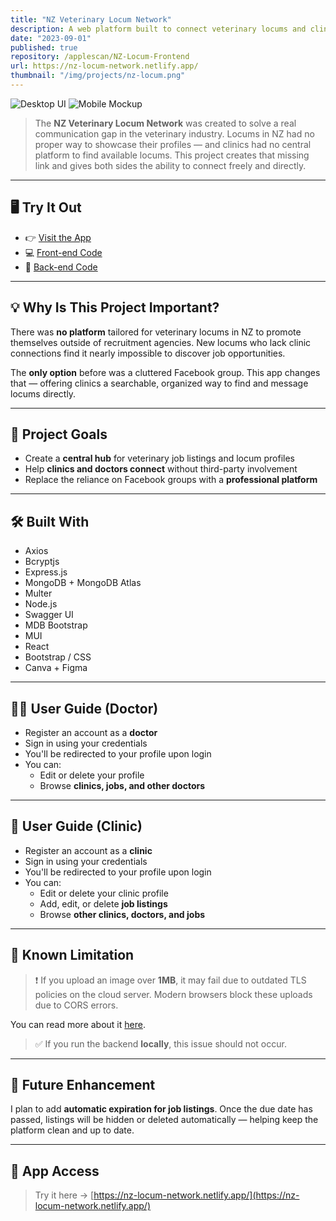 ```yaml
---
title: "NZ Veterinary Locum Network"
description: A web platform built to connect veterinary locums and clinics in New Zealand — replacing outdated Facebook groups and removing the need for third-party recruiters.
date: "2023-09-01"
published: true
repository: /applescan/NZ-Locum-Frontend
url: https://nz-locum-network.netlify.app/
thumbnail: "/img/projects/nz-locum.png"
---
```


![Desktop UI](/img/locum/nz-locum1.jpg)
![Mobile Mockup](/img/locum/nz-locum2.jpg)

> The **NZ Veterinary Locum Network** was created to solve a real communication gap in the veterinary industry.
> Locums in NZ had no proper way to showcase their profiles — and clinics had no central platform to find available locums.
> This project creates that missing link and gives both sides the ability to connect freely and directly.

---

## 🖥 Try It Out

- 👉 [Visit the App](https://nz-locum-network.netlify.app/)
- 💻 [Front-end Code](https://github.com/applescan/NZ-Locum-Frontend)
- 🔧 [Back-end Code](https://github.com/applescan/NZ-Veterinary-Locum-CapstoneProject)

---

## 💡 Why Is This Project Important?

There was **no platform** tailored for veterinary locums in NZ to promote themselves outside of recruitment agencies.
New locums who lack clinic connections find it nearly impossible to discover job opportunities.

The **only option** before was a cluttered Facebook group.
This app changes that — offering clinics a searchable, organized way to find and message locums directly.

---

## 🎯 Project Goals

- Create a **central hub** for veterinary job listings and locum profiles
- Help **clinics and doctors connect** without third-party involvement
- Replace the reliance on Facebook groups with a **professional platform**

---

## 🛠 Built With

- Axios
- Bcryptjs
- Express.js
- MongoDB + MongoDB Atlas
- Multer
- Node.js
- Swagger UI
- MDB Bootstrap
- MUI
- React
- Bootstrap / CSS
- Canva + Figma

---

## 👩‍⚕️ User Guide (Doctor)

- Register an account as a **doctor**
- Sign in using your credentials
- You'll be redirected to your profile upon login
- You can:
  - Edit or delete your profile
  - Browse **clinics, jobs, and other doctors**

---

## 🏥 User Guide (Clinic)

- Register an account as a **clinic**
- Sign in using your credentials
- You'll be redirected to your profile upon login
- You can:
  - Edit or delete your clinic profile
  - Add, edit, or delete **job listings**
  - Browse **other clinics, doctors, and jobs**

---

## 🐛 Known Limitation

> ❗ If you upload an image over **1MB**, it may fail due to outdated TLS policies on the cloud server.
> Modern browsers block these uploads due to CORS errors.

You can read more about it [here](https://docs.aws.amazon.com/elasticloadbalancing/latest/network/create-tls-listener.html).

> ✅ If you run the backend **locally**, this issue should not occur.

---

## 🔮 Future Enhancement

I plan to add **automatic expiration for job listings**.
Once the due date has passed, listings will be hidden or deleted automatically — helping keep the platform clean and up to date.

---

## 📱 App Access

> Try it here → [https://nz-locum-network.netlify.app/](https://nz-locum-network.netlify.app/)
